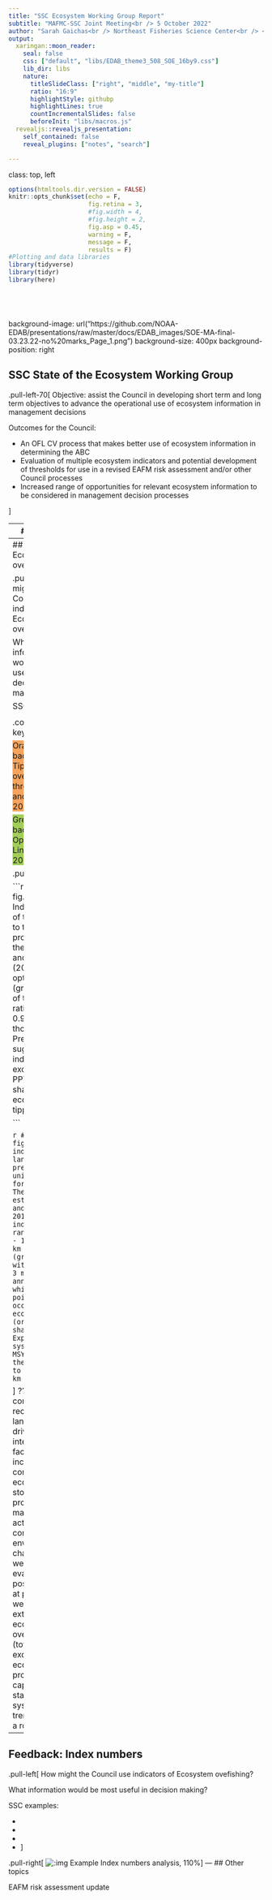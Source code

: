 ```yaml
---
title: "SSC Ecosystem Working Group Report"
subtitle: "MAFMC-SSC Joint Meeting<br /> 5 October 2022"
author: "Sarah Gaichas<br /> Northeast Fisheries Science Center<br /> <br /> SSC subroup<br /> "
output:
  xaringan::moon_reader:
    seal: false
    css: ["default", "libs/EDAB_theme3_508_SOE_16by9.css"]
    lib_dir: libs
    nature:
      titleSlideClass: ["right", "middle", "my-title"]
      ratio: "16:9"
      highlightStyle: githubp
      highlightLines: true
      countIncrementalSlides: false
      beforeInit: "libs/macros.js"
  revealjs::revealjs_presentation:
    self_contained: false
    reveal_plugins: ["notes", "search"]

---
```

class: top, left

```r

options(htmltools.dir.version = FALSE)
knitr::opts_chunk$set(echo = F,
                      fig.retina = 3,
                      #fig.width = 4,
                      #fig.height = 2,
                      fig.asp = 0.45,
                      warning = F,
                      message = F,
                      results = F)
#Plotting and data libraries
library(tidyverse)
library(tidyr)
library(here)


```

```r
```

```r
```

```r
```

```r
```

background-image: url("https://github.com/NOAA-EDAB/presentations/raw/master/docs/EDAB_images/SOE-MA-final-03.23.22-no%20marks_Page_1.png")
background-size: 400px
background-position: right

## SSC State of the Ecosystem Working Group
.pull-left-70[
Objective: assist the Council in developing short term and long term objectives to advance the operational use of ecosystem information in management decisions

Outcomes for the Council:

-   An OFL CV process that makes better use of ecosystem information in determining the ABC
-   Evaluation of multiple ecosystem indicators and potential development of thresholds for use in a revised EAFM risk assessment and/or other Council processes
-   Increased range of opportunities for relevant ecosystem information to be considered in management decision processes


]

---
## Progress

### Objective 1: Expanding and clarifying the ecosystem portion of the SSC OFL CV determination process (short term objective)

Simulation analyses evaluating impact of ecosystem indicators on stock productivity and assessment uncertainty (OFL CV) in progress

### Objective 2: Developing prototype processes to provide multispecies and system level scientific advice appropriate for Council decision making, highlighting tradeoffs linking directly to economic and social outcomes (long term objective)

Initial indicators and analyses presented evaluating ecosystem overfishing and ecosystem performance given environmental conditions

### Objective 3: Collaborating with relevant working groups in developing the stock-specific Ecosystem and Socio-economic Profiles (ESP) process to specify stock-specific Ecosystem ToRs (moderate-term objective)

Ecosystem socioeconomic profiles in progress for several MAFMC stocks, and multiple SSC members involved in Research Track working groups

---
## Feedback: Ecosystem overfishing

.pull-left[
How might the Council use indicators of Ecosystem ovefishing?

What information would be most useful in decision making?

SSC examples:

*  
*   
*    
*  

.contrib[
Figure key: 

<span style="background-color:#f4a460;">Orange background = Tipping point overfishing threshold, Link and Watson 2019</span> 

<span style="background-color:#a2cd5a;">Green background = Optimal range, Link and Watson 2019</span>
]
]

.pull-right[

```r

#fogarty, fig.cap="Fogarty Index; the ratio of total landings to total primary production in the MAB. Link and Watson (2019) give an optimal range (green shading) of the Fogarty ratio of 0.22 to 0.92 parts per thousand (PPT). Previous work suggested that index values exceeding 1 to 2 PPT (orange shading) led to ecosystem tipping points."

```

```r

#ryther, fig.cap="Ryther index; total landings presented on a unit area basis for the MAB. Theoretical estimates (Link and Watson, 2019) imply the index should range from 0.3 - 1.1 mt per sq km annually (green shading) with a limit of 3 mt per sq km annually, above which tipping points could occur in fished ecosystems (orange shading). Expected system-wide MSYs can be in the range of 1 to 3 mt per sq km (unshaded)."
```

]
???
Declining commercial and recreational landings can be driven by many interacting factors, including combinations of ecosystem and stock production, management actions, market conditions, and environmental change. While we cannot evaluate all possible drivers at present, here we evaluate the extent to which ecosystem overfishing (total landings exceeding ecosystem productive capacity), stock status, and system biomass trends may play a role. 

---
## Feedback: Index numbers

.pull-left[
How might the Council use indicators of Ecosystem ovefishing?

What information would be most useful in decision making?

SSC examples:

*  
*   
*    
*  
]

.pull-right[
![:img Example Index numbers analysis, 110%](https://github.com/NOAA-EDAB/presentations/raw/master/docs/EDAB_images/IndexNumbersExample.png)
]
---
## Other topics

EAFM risk assessment update
